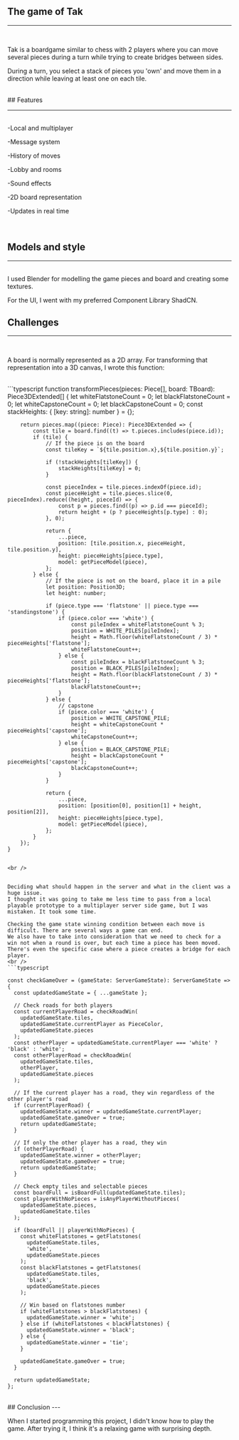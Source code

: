 ## The game of Tak

---

<br />

Tak is a boardgame similar to chess with 2 players where you can move several pieces during a turn while trying to create bridges between sides.

During a turn, you select a stack of pieces you 'own' and move them in a direction while leaving at least one on each tile.

<br />
## Features

---

<br />
-Local and multiplayer 

-Message system 

-History of moves 

-Lobby and rooms

-Sound effects 

-2D board representation 

-Updates in real time

<br />

## Models and style

---

<br />
I used Blender for modelling the game pieces and board and creating some textures.

 For the UI, I went with my preferred Component Library ShadCN.
<br />
## Challenges

---

<br />

A board is normally represented as a 2D array. For transforming that representation into a 3D canvas, I wrote this function:

<br />
```typescript
  function transformPieces(pieces: Piece[], board: TBoard): Piece3DExtended[] {
        let whiteFlatstoneCount = 0;
        let blackFlatstoneCount = 0;
        let whiteCapstoneCount = 0;
        let blackCapstoneCount = 0;
        const stackHeights: { [key: string]: number } = {};

        return pieces.map((piece: Piece): Piece3DExtended => {
            const tile = board.find((t) => t.pieces.includes(piece.id));
            if (tile) {
                // If the piece is on the board
                const tileKey = `${tile.position.x},${tile.position.y}`;

                if (!stackHeights[tileKey]) {
                    stackHeights[tileKey] = 0;
                }

                const pieceIndex = tile.pieces.indexOf(piece.id);
                const pieceHeight = tile.pieces.slice(0, pieceIndex).reduce((height, pieceId) => {
                    const p = pieces.find((p) => p.id === pieceId);
                    return height + (p ? pieceHeights[p.type] : 0);
                }, 0);

                return {
                    ...piece,
                    position: [tile.position.x, pieceHeight, tile.position.y],
                    height: pieceHeights[piece.type],
                    model: getPieceModel(piece),
                };
            } else {
                // If the piece is not on the board, place it in a pile
                let position: Position3D;
                let height: number;

                if (piece.type === 'flatstone' || piece.type === 'standingstone') {
                    if (piece.color === 'white') {
                        const pileIndex = whiteFlatstoneCount % 3;
                        position = WHITE_PILES[pileIndex];
                        height = Math.floor(whiteFlatstoneCount / 3) * pieceHeights['flatstone'];
                        whiteFlatstoneCount++;
                    } else {
                        const pileIndex = blackFlatstoneCount % 3;
                        position = BLACK_PILES[pileIndex];
                        height = Math.floor(blackFlatstoneCount / 3) * pieceHeights['flatstone'];
                        blackFlatstoneCount++;
                    }
                } else {
                    // capstone
                    if (piece.color === 'white') {
                        position = WHITE_CAPSTONE_PILE;
                        height = whiteCapstoneCount * pieceHeights['capstone'];
                        whiteCapstoneCount++;
                    } else {
                        position = BLACK_CAPSTONE_PILE;
                        height = blackCapstoneCount * pieceHeights['capstone'];
                        blackCapstoneCount++;
                    }
                }

                return {
                    ...piece,
                    position: [position[0], position[1] + height, position[2]],
                    height: pieceHeights[piece.type],
                    model: getPieceModel(piece),
                };
            }
        });
    }

```

<br />


Deciding what should happen in the server and what in the client was a huge issue.
I thought it was going to take me less time to pass from a local playable prototype to a multiplayer server side game, but I was mistaken. It took some time.

Checking the game state winning condition between each move is difficult. There are several ways a game can end. 
We also have to take into consideration that we need to check for a win not when a round is over, but each time a piece has been moved.
There's even the specific case where a piece creates a bridge for each player.
<br />
```typescript

const checkGameOver = (gameState: ServerGameState): ServerGameState => {
  const updatedGameState = { ...gameState };

  // Check roads for both players
  const currentPlayerRoad = checkRoadWin(
    updatedGameState.tiles,
    updatedGameState.currentPlayer as PieceColor,
    updatedGameState.pieces
  );
  const otherPlayer = updatedGameState.currentPlayer === 'white' ? 'black' : 'white';
  const otherPlayerRoad = checkRoadWin(
    updatedGameState.tiles,
    otherPlayer,
    updatedGameState.pieces
  );

  // If the current player has a road, they win regardless of the other player's road
  if (currentPlayerRoad) {
    updatedGameState.winner = updatedGameState.currentPlayer;
    updatedGameState.gameOver = true;
    return updatedGameState;
  }

  // If only the other player has a road, they win
  if (otherPlayerRoad) {
    updatedGameState.winner = otherPlayer;
    updatedGameState.gameOver = true;
    return updatedGameState;
  }

  // Check empty tiles and selectable pieces
  const boardFull = isBoardFull(updatedGameState.tiles);
  const playerWithNoPieces = isAnyPlayerWithoutPieces(
    updatedGameState.pieces,
    updatedGameState.tiles
  );

  if (boardFull || playerWithNoPieces) {
    const whiteFlatstones = getFlatstones(
      updatedGameState.tiles,
      'white',
      updatedGameState.pieces
    );
    const blackFlatstones = getFlatstones(
      updatedGameState.tiles,
      'black',
      updatedGameState.pieces
    );

    // Win based on flatstones number
    if (whiteFlatstones > blackFlatstones) {
      updatedGameState.winner = 'white';
    } else if (whiteFlatstones < blackFlatstones) {
      updatedGameState.winner = 'black';
    } else {
      updatedGameState.winner = 'tie';
    }

    updatedGameState.gameOver = true;
  }

  return updatedGameState;
};
```
<br />
## Conclusion
---
<br />

When I started programming this project, I didn't know how to play the game. After trying it, I think it's a relaxing game with surprising depth.
